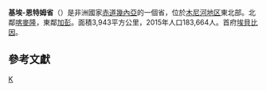 {{Infobox settlement
| name                 = 基埃-恩特姆省
| settlement_type      = 省
| image_skyline        = 
| image_flag           = Bandera de la Provincia Kié-Ntem.png
| image_shield         = 
| image_map            = Kié-Ntem in Equatorial Guinea 2020.svg
| area_total_km2         = 3,943
| population_as_of       = 2015年
| population_footnotes   = <ref name=census2015>{{cite web |url=http://www.inege.gq/wp-content/uploads/2015/10/Censo2015_Folleto_R_Preliminares.pdf |title=Censo de población 2015–República de Guinea Ecuatorial |language=es |page=7 |publisher=INEGE |accessdate=2017-10-08 |archive-url=https://web.archive.org/web/20171008232028/http://www.inege.gq/wp-content/uploads/2015/10/Censo2015_Folleto_R_Preliminares.pdf |archive-date=2017-10-08 |dead-url=yes }}</ref>
| population_total       = 183,664
}}
'''基埃-恩特姆省'''（{{lang-es|Kié-Ntem}}）是非洲國家[[赤道幾內亞|赤道幾內亞]]的一個省，位於[[木尼河地区|木尼河地区]]東北部。北鄰[[喀麥隆|喀麥隆]]，東鄰[[加彭|加彭]]。面積3,943平方公里，2015年人口183,664人。首府[[埃貝比因|埃貝比因]]。

==參考文獻==
{{reflist}}

{{赤道幾內亞行政區劃}}

[[Category:赤道幾內亞行政區劃|K]]